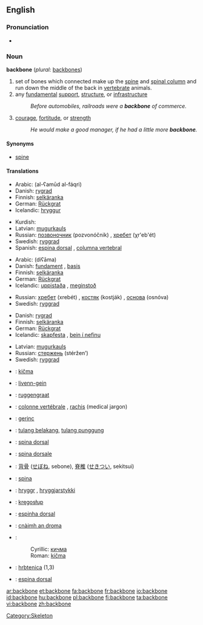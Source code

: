 ==English==

===Pronunciation===
*{{audio|en-us-backbone.ogg|Audio (US)}}

===Noun===
'''backbone'''  (''plural:'' [[backbones]])

# set of bones which connected make up the [[spine]] and [[spinal column]] and run down the middle of the back in [[vertebrate]] animals.
# any [[fundamental]] [[support]], [[structure]], or [[infrastructure]]
#:''Before automobiles, railroads were a '''backbone''' of commerce.''
# [[courage]], [[fortitude]], or [[strength]]
#:''He would make a good manager, if he had a little more '''backbone'''.''

====Synonyms====
*[[spine]]

====Translations====
{{trans-top|set of bones which connected make up the spine and spinal column}}
*Arabic: {{ARchar|[[العمود الفقري]]}} (al-ʕamūd al-fáqri) {{m}}
*Danish: [[rygrad]] {{c}}
*Finnish: [[selkäranka]]
*German: [[Rückgrat]] {{n}}
*Icelandic: [[hryggur]] {{m}}
{{trans-mid}}
*Kurdish: {{KUchar|[[بڕبڕه‌]]}}
*Latvian: [[mugurkauls]] {{m}}
*Russian: [[позвоночник]] (pozvonóčnik) {{m}}, [[хребет]] (χr'eb'ét) {{m}}
*Swedish: [[ryggrad]] {{c}}
*Spanish: [[espina dorsal]] {{f}}, [[columna vertebral]] {{f}}
{{trans-bottom}}

{{trans-top|any fundamental support, structure, or infrastructure}}
*Arabic:{{ARchar|[[دعامة]]}} (diʕāma) {{f}}
*Danish: [[fundament]] {{n}}, [[basis]] {{c}}
*Finnish: [[selkäranka]]
*German: [[Rückgrat]] {{n}}
*Icelandic: [[uppistaða]] {{f}}, [[meginstoð]] {{f}}
{{trans-mid}}
*Russian: [[хребет]] (xrebét) {{m}}, [[костяк]] (kostják) {{m}}, [[основа]] (osnóva) {{f}}
*Swedish: [[ryggrad]] {{c}}
{{trans-bottom}}

{{trans-top|courage, fortitude, or strength}}
*Danish: [[rygrad]] {{c}}
*Finnish: [[selkäranka]]
*German: [[Rückgrat]] {{n}}
*Icelandic: [[skapfesta]] {{f}}, [[bein í nefinu]] {{n}}
{{trans-mid}}
*Latvian: [[mugurkauls]] {{m}}
*Russian: [[стержень]] (stéržen’) {{m}}
*Swedish: [[ryggrad]] {{c}}
{{trans-bottom}}

{{checktrans}}

*{{ttbc|Bosnian}}: [[kičma]] {{f}}
*{{ttbc|Breton}}: [[livenn-gein]] {{f}}
*{{ttbc|Dutch}}: [[ruggengraat]] {{m}}
*{{ttbc|French}}: [[colonne vertébrale]] {{f}}, [[rachis]] {{m}} (medical jargon)
*{{ttbc|Hungarian}}: [[gerinc]]
*{{ttbc|Indonesian}}: [[tulang belakang]], [[tulang punggung]]
*{{ttbc|Interlingua}}: [[spina dorsal]]
*{{ttbc|Italian}}: [[spina dorsale]] {{f}}
*{{ttbc|Japanese}}: [[背骨]] ([[せぼね]], sebone), [[脊椎]] ([[せきつい]], sekitsui)
*{{ttbc|Latin}}: [[spina]] {{f}}
*{{ttbc|Old Norse}}: [[hryggr]] {{m}}, [[hryggjarstykki]] {{n}}
*{{ttbc|Polish}}: [[kręgosłup]] {{m}}
*{{ttbc|Portuguese}}: [[espinha dorsal]] {{f}} {{italbrac|Brazil}}
*{{ttbc|Scottish Gaelic}}: [[cnàimh an droma]] {{m}}
*{{ttbc|Serbian}}:
*:Cyrillic: [[кичма]] {{f}}
*:Roman: [[kičma]] {{f}}
*{{ttbc|Slovene}}: [[hrbtenica]] {{f}} (1,3)
*{{ttbc|Spanish}}: [[espina dorsal]] {{f}}

[[Category:Skeleton]]

[[ar:backbone]]
[[et:backbone]]
[[fa:backbone]]
[[fr:backbone]]
[[io:backbone]]
[[id:backbone]]
[[hu:backbone]]
[[pl:backbone]]
[[fi:backbone]]
[[ta:backbone]]
[[vi:backbone]]
[[zh:backbone]]